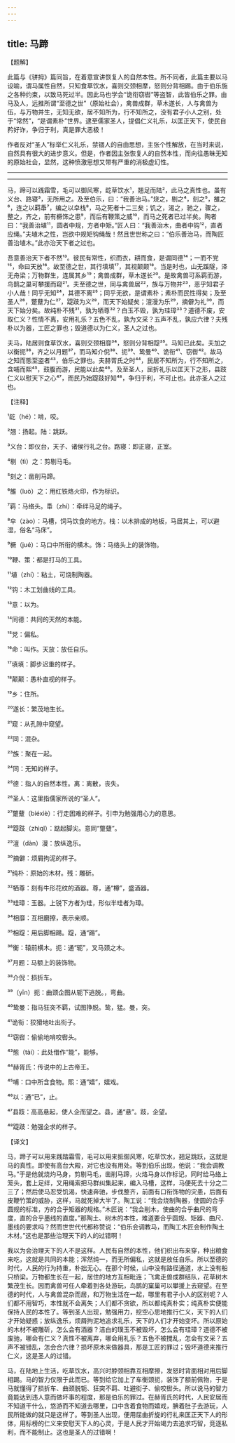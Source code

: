 ```yaml
---
---
---
```

title: 马蹄
---





【题解】


此篇与《骈拇》篇同旨，在着意宣讲恢复人的自然本性。所不同者，此篇主要以马设喻，谓马属性自然，只知食草饮水，喜则交颈相摩，怒则分背相踢。由于伯乐施之各种约束，以致马死过半。因此马也学会“诡衔窃辔”等盗智，此皆伯乐之罪。由马及人，远推所谓“至德之世”（原始社会），禽兽成群，草木遂长，人与禽兽为伍，与万物并生，无知无欲，居不知所为，行不知所之，没有君子小人之别，处于“常然”，“是谓素朴”世界。逮至儒家圣人，提倡仁义礼乐，以匡正天下，使民自矜好诈，争归于利，真是罪大恶极！


作者反对“圣人”标举仁义礼乐，禁锢人的自由思想，主张个性解放，在当时来说，自然具有很大的进步意义。但是，作者因主张恢复人的自然本性，而向往愚昧无知的原始社会，显然，这种愤激思想又带有严重的消极虚幻性。


-------------------

-------------------

马，蹄可以践霜雪，毛可以御风寒，龁草饮水¹，翘足而陆²，此马之真性也。虽有义台、路寝³，无所用之。及至伯乐，曰：“我善治马。”烧之，剔之⁴，刻之⁵，雒之⁶，连之以羁馽⁷，编之以皁栈⁸，马之死者十二三矣；饥之，渴之，驰之，骤之，整之，齐之，前有橛饰之患⁹，而后有鞭策之威¹⁰，而马之死者已过半矣。陶者曰：“我善治埴¹¹，圆者中规，方者中矩。”匠人曰：“我善治木，曲者中钩¹²，直者应绳。”夫埴木之性，岂欲中规矩钩绳哉！然且世世称之曰：“伯乐善治马，而陶匠善治埴木。”此亦治天下者之过也。


吾意善治天下者不然¹³。彼民有常性，织而衣，耕而食，是谓同德¹⁴；一而不党¹⁵，命曰天放¹⁶。故至德之世，其行填填¹⁷，其视颠颠¹⁸。当是时也，山无蹊隧，泽无舟梁；万物群生，连属其乡¹⁹；禽兽成群，草木遂长²⁰。是故禽兽可系羁而游，鸟鹊之巢可攀援而窥²¹。夫至德之世，同与禽兽居²²，族与万物并²³，恶乎知君子小人哉！同乎无知²⁴，其德不离²⁵；同乎无欲，是谓素朴；素朴而民性得矣；及至圣人²⁶，蹩躠为仁²⁷，踶跂为义²⁸，而天下始疑矣；澶漫为乐²⁹，摘僻为礼³⁰，而天下始分矣。故纯朴不残³¹，孰为牺尊³²？白玉不毁，孰为珪璋³³？道德不废，安取仁义？性情不离，安用礼乐？五色不乱，孰为文采？五声不乱，孰应六律？夫残朴以为器，工匠之罪也；毁道德以为仁义，圣人之过也。


夫马，陆居则食草饮水，喜则交颈相靡³⁴，怒则分背相踶³⁵。马知已此矣。夫加之以衡扼³⁶，齐之以月题³⁷，而马知介倪³⁸、扼³⁹、鸷曼⁴⁰、诡衔⁴¹、窃辔⁴²。故马之知而態至盗者⁴³，伯乐之罪也。夫赫胥氏之时⁴⁴，民居不知所为，行不知所之，含哺而熙⁴⁵，鼓腹而游，民能以此矣⁴⁶。及至圣人，屈折礼乐以匡天下之形，县跂仁义以慰天下之心⁴⁷，而民乃始踶跂好知⁴⁸，争归于利，不可止也。此亦圣人之过也。


【注释】


¹龁（hé）：啃，咬。


²翘：扬起。陆：跳跃。


³义台：即仪台，天子、诸侯行礼之台。路寝：即正寝，正室。


⁴剔（tì）之：剪剔马毛。


⁵刻之：凿削马蹄。


⁶雒（luò）之：用红铁烙火印，作为标识。


⁷羁：马络头。馽（zhí）：牵绊马足的绳子。


⁸皁（zào）：马槽，饲马饮食的地方。栈：以木排成的地板，马居其上，可以避湿，俗名“马床”。


⁹橛（jué）：马口中所衔的横木。饰：马络头上的装饰物。


¹⁰鞭、策：都是打马的工具。


¹¹埴（zhí）：粘土，可烧制陶器。


¹²钩：木工划曲线的工具。


¹³意：以为。


¹⁴同德：共同的天然的本能。


¹⁵党：偏私。


¹⁶命：叫作。天放：放任自乐。


¹⁷填填：脚步迟重的样子。


¹⁸颠颠：愚朴直视的样子。


¹⁹乡：住所。


²⁰遂长：繁茂地生长。


²¹窥：从孔隙中窥望。


²²同：混杂。


²³族：聚在一起。


²⁴同：无知的样子。


²⁵德：指人的自然本性。离：离散，丧失。


²⁶圣人：这里指儒家所说的“圣人”。


²⁷蹩躠（biéxiè）：行走困难的样子。引申为勉强用心力的意思。


²⁸踶跂（zhìqǐ）：踮起脚尖。意同“蹩躠”。


²⁹澶（dàn）漫：放纵逸乐。


³⁰摘僻：烦屑拘泥的样子。


³¹纯朴：原始的木材。残：雕斫。


³²牺尊：刻有牛形花纹的酒器。尊，通“樽”，盛酒器。


³³珪璋：玉器。上锐下方者为珪，形似半珪者为璋。


³⁴相靡：互相磨擦，表示亲顺。


³⁵相踶：用后脚相踢。踶，通“踢”。


³⁶衡：辕前横木。扼：通“轭”，叉马颈之木。


³⁷月题：马额上的装饰物。


³⁸介倪：损折车。


³⁹（yīn）扼：曲颈企图从轭下逃脱。，弯曲。


⁴⁰鸷曼：指马狂突不羁，试图挣脱。鸷，猛。曼，突。


⁴¹诡衔：狡猾地吐出衔子。


⁴²窃辔：偷偷地啃咬辔头。


⁴³態（tài）：此处借作“能”，能够。


⁴⁴赫胥氏：传说中的上古帝王。


⁴⁵哺：口中所含食物。熙：通“嬉”，嬉戏。


⁴⁶以：通“已”，止。


⁴⁷县跂：高高悬起，使人企而望之。县，通“悬”。跂，企望。


⁴⁸踶跂：勉强企求的样子。


【译文】


马，蹄子可以用来践踏霜雪，毛可以用来抵御风寒，吃草饮水，翘足跳跃，这就是马的真性。即使有高台大殿，对它也没有用处。等到伯乐出现，他说：“我会调教马。”于是他就烧灼马身，剪剔马毛，凿削马蹄，火烙马身以作标记，同时给马络上笼头，套上足绊，又用绳索把马群纠集起来，编入马槽，这样，马便死去十分之二三了；然后使马忍受饥渴，快速奔驰，步伐整齐，前面有口衔饰物的灾患，后面有皮鞭竹策的威胁，这样，马就死掉大半了。陶工说：“我会烧制陶器，使圆的合乎圆规的标准，方的合乎矩器的规格。”木匠说：“我会削木，使曲的合乎曲尺的弯度，直的合乎墨线的直度。”那陶土、树木的本性，难道要合乎圆规、矩器、曲尺、墨线的要求吗？然而世世代代都称赞说：“伯乐会调教马，而陶工木匠会制作陶土木材。”这也是那些治理天下的人的过错啊！


我以为会治理天下的人不是这样。人民有自然的本性，他们织出布来穿，种出粮食来吃，这就是共同的本能；浑然纯一，而无所偏私，这就是放任自乐。所以至德的时代，人民的行为持重，朴拙无心。在那个时候，山中没有路径通道，水上没有船只桥梁。万物都生长在一起，居住的地方互相毗连；飞禽走兽成群结队，花草树木繁茂生长。因而禽兽可任人牵着到各处游玩，鸟鹊的窠巢可以攀援上去窥望。在至德的时代，人与禽兽混杂而居，和万物生活在一起，哪里有君子小人的区别呢？人们都不用智巧，本性就不会离失；人们都不贪欲，所以都纯真朴实；纯真朴实便能保持人民的本性了。等到圣人出现，勉强用力，挖空心思地推行仁义，天下的人们才开始疑惑；放纵逸乐，烦屑拘泥地追求礼乐，天下的人们才开始变坏。所以原始的木材不被雕斫，怎么会有酒器？洁白的璞玉不被毁坏，怎么会有珪璋？道德不被废驰，哪会有仁义？真性不被离弃，哪会用礼乐？五色不被搅乱，怎会有文采？五声不被错乱，怎会合六律？损坏原木来做器具，那是工匠的罪过；毁坏道德来推行仁义，这是圣人的过错。


马，在陆地上生活，吃草饮水，高兴时脖颈相靠互相摩擦，发怒时背面相对用后脚相踢。马的智力仅限于此而已。等到给它加上了车衡颈扼，装饰了额前佩物，于是马就懂得了损折车、曲颈脱轭、狂突不羁、吐避衔子、偷咬辔头。所以说马的智力竟能达到违人意而做坏事的程度，那是伯乐的罪过。在赫胥氏的时代，人民安居而不知道干什么，悠游而不知道去哪里，口中含着食物而嬉戏，腆着肚子去游玩，人民所能做的就只是这样了。等到圣人出现，便用屈曲折旋的行礼来匡正天下人的形体，用标榜的仁义来安慰天下人的心灵，于是人民才开始竭力去追求巧智，竞逐私利，而不能制止。这也是圣人的过错啊！